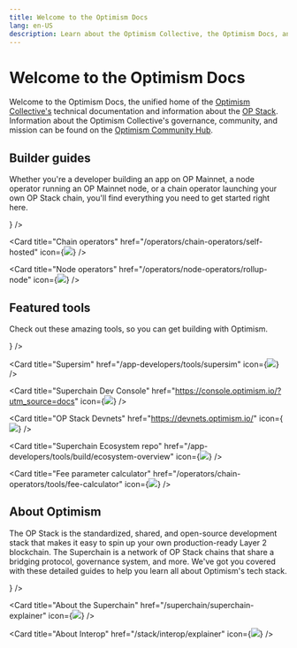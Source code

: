 ```yaml
---
title: Welcome to the Optimism Docs
lang: en-US
description: Learn about the Optimism Collective, the Optimism Docs, and how to get started building with Optimism.
---
```



# Welcome to the Optimism Docs

Welcome to the Optimism Docs, the unified home of the [Optimism Collective's](/connect/resources/glossary#optimism-collective) technical documentation and information about the [OP Stack](/stack/getting-started).
Information about the Optimism Collective's governance, community, and mission can be found on the [Optimism Community Hub](https://community.optimism.io/docs/governance/).

## Builder guides

Whether you're a developer building an app on OP Mainnet, a node operator running an OP Mainnet node, or a chain operator launching your own OP Stack chain, you'll find everything you need to get started right here.

<Cards>
  <Card title="App developers" href="/app-developers/overview" icon={<img src="img/icons/terminal-window-line.svg" />} />

  <Card title="Chain operators" href="/operators/chain-operators/self-hosted" icon={<img src="img/icons/instance-line.svg" />} />

  <Card title="Node operators" href="/operators/node-operators/rollup-node" icon={<img src="img/icons/computer-line.svg" />} />
  
</Cards>

## Featured tools

Check out these amazing tools, so you can get building with Optimism.

<Cards>
  <Card title="Superchain faucet" href="https://console.optimism.io/faucet?utm_source=docs" icon={<img src="img/icons/gear.svg" />} />

  <Card title="Supersim" href="/app-developers/tools/supersim" icon={<img src="img/icons/gear.svg" />} />

  <Card title="Superchain Dev Console" href="https://console.optimism.io/?utm_source=docs" icon={<img src="img/icons/gear.svg" />} />

  <Card title="OP Stack Devnets" href="https://devnets.optimism.io/" icon={<img src="img/icons/gear.svg" />} />

  <Card title="Superchain Ecosystem repo" href="/app-developers/tools/build/ecosystem-overview" icon={<img src="img/icons/gear.svg" />} />

  <Card title="Fee parameter calculator" href="/operators/chain-operators/tools/fee-calculator" icon={<img src="img/icons/gear.svg" />} />

</Cards>

## About Optimism

The OP Stack is the standardized, shared, and open-source development stack that makes it easy to spin up your own production-ready Layer 2 blockchain.
The Superchain is a network of OP Stack chains that share a bridging protocol, governance system, and more.
We've got you covered with these detailed guides to help you learn all about Optimism's tech stack.

<Cards>
  <Card title="About the OP Stack" href="/stack/getting-started" icon={<img src="img/icons/book.svg" />} />

  <Card title="About the Superchain" href="/superchain/superchain-explainer" icon={<img src="img/icons/book.svg" />} />

  <Card title="About Interop" href="/stack/interop/explainer" icon={<img src="img/icons/book.svg" />} />
</Cards>
